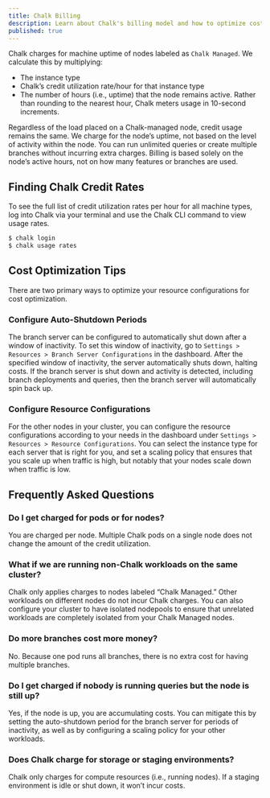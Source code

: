 ```yaml
---
title: Chalk Billing
description: Learn about Chalk's billing model and how to optimize costs.
published: true
---
```


Chalk charges for machine uptime of nodes labeled as `Chalk Managed`. We calculate this by
multiplying:

* The instance type
* Chalk’s credit utilization rate/hour for that instance type
* The number of hours (i.e., uptime) that the node remains active.
Rather than rounding to the nearest hour, Chalk meters usage in 10-second increments.

Regardless of the load placed on a Chalk-managed node, credit usage remains the same.
We charge for the node’s uptime, not based on the level of activity within the node.
You can run unlimited queries or create multiple branches without incurring extra charges.
Billing is based solely on the node’s active hours, not on how many features or branches are used.

## Finding Chalk Credit Rates

To see the full list of credit utilization rates per hour for all machine types, log into Chalk
via your terminal and use the Chalk CLI command to view usage rates.

```bash
$ chalk login
$ chalk usage rates
```

## Cost Optimization Tips

There are two primary ways to optimize your resource configurations for cost optimization.

### Configure Auto-Shutdown Periods

The branch server can be configured to automatically shut down after a window of inactivity. To set this
window of inactivity, go to `Settings > Resources > Branch Server Configurations` in the dashboard.
After the specified window of inactivity, the server automatically shuts down, halting costs. If the
branch server is shut down and activity is detected, including branch deployments and queries, then the
branch server will automatically spin back up.

### Configure Resource Configurations

For the other nodes in your cluster, you can configure the resource configurations according to your needs
in the dashboard under `Settings > Resources > Resource Configurations`. You can select the instance type
for each server that is right for you, and set a scaling policy that ensures that you scale up when traffic
is high, but notably that your nodes scale down when traffic is low.

## Frequently Asked Questions

### Do I get charged for pods or for nodes?

You are charged per node. Multiple Chalk pods on a single node does not change the amount of the credit
utilization.

### What if we are running non-Chalk workloads on the same cluster?

Chalk only applies charges to nodes labeled “Chalk Managed.” Other workloads on different nodes do not
incur Chalk charges. You can also configure your cluster to have isolated nodepools to ensure that
unrelated workloads are completely isolated from your Chalk Managed nodes.

### Do more branches cost more money?

No. Because one pod runs all branches, there is no extra cost for having multiple branches.

### Do I get charged if nobody is running queries but the node is still up?

Yes, if the node is up, you are accumulating costs. You can mitigate this by setting the auto-shutdown
period for the branch server for periods of inactivity, as well as by configuring a scaling policy for
your other workloads.

### Does Chalk charge for storage or staging environments?

Chalk only charges for compute resources (i.e., running nodes). If a staging environment is idle or shut
down, it won’t incur costs.



